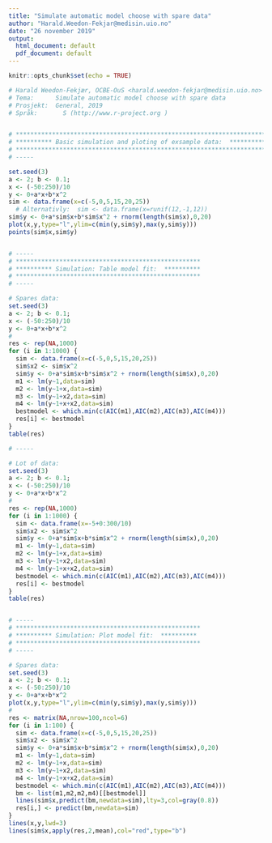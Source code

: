 ---
title: "Simulate automatic model choose with spare data"
author: "Harald.Weedon-Fekjar@medisin.uio.no"
date: "26 november 2019"
output:
  html_document: default
  pdf_document: default
---

```{r setup, include=FALSE}
knitr::opts_chunk$set(echo = TRUE)
```


```{r simmodelsel}

# Harald Weedon-Fekjær, OCBE-OuS <harald.weedon-fekjar@medisin.uio.no>
# Tema:      Simulate automatic model choose with spare data
# Prosjekt:  General, 2019
# Språk:	   S (http://www.r-project.org )


# *********************************************************************
# ********** Basic simulation and ploting of exsample data:  **********
# *********************************************************************
# -----

set.seed(3)
a <- 2; b <- 0.1; 
x <- (-50:250)/10
y <- 0+a*x+b*x^2
sim <- data.frame(x=c(-5,0,5,15,20,25))
  # Alternativly:  sim <- data.frame(x=runif(12,-1,12))
sim$y <- 0+a*sim$x+b*sim$x^2 + rnorm(length(sim$x),0,20)
plot(x,y,type="l",ylim=c(min(y,sim$y),max(y,sim$y)))
points(sim$x,sim$y)


# -----
# ***************************************************
# ********** Simulation: Table model fit:  **********
# ***************************************************
# -----

# Spares data:
set.seed(3)
a <- 2; b <- 0.1; 
x <- (-50:250)/10
y <- 0+a*x+b*x^2
#
res <- rep(NA,1000)
for (i in 1:1000) {
  sim <- data.frame(x=c(-5,0,5,15,20,25))
  sim$x2 <- sim$x^2
  sim$y <- 0+a*sim$x+b*sim$x^2 + rnorm(length(sim$x),0,20)
  m1 <- lm(y~1,data=sim)
  m2 <- lm(y~1+x,data=sim)
  m3 <- lm(y~1+x2,data=sim)
  m4 <- lm(y~1+x+x2,data=sim)
  bestmodel <- which.min(c(AIC(m1),AIC(m2),AIC(m3),AIC(m4)))
  res[i] <- bestmodel  
}
table(res)

# -----

# Lot of data:
set.seed(3)
a <- 2; b <- 0.1; 
x <- (-50:250)/10
y <- 0+a*x+b*x^2
#
res <- rep(NA,1000)
for (i in 1:1000) {
  sim <- data.frame(x=-5+0:300/10)
  sim$x2 <- sim$x^2
  sim$y <- 0+a*sim$x+b*sim$x^2 + rnorm(length(sim$x),0,20)
  m1 <- lm(y~1,data=sim)
  m2 <- lm(y~1+x,data=sim)
  m3 <- lm(y~1+x2,data=sim)
  m4 <- lm(y~1+x+x2,data=sim)
  bestmodel <- which.min(c(AIC(m1),AIC(m2),AIC(m3),AIC(m4)))
  res[i] <- bestmodel  
}
table(res)


# -----
# ***************************************************
# ********** Simulation: Plot model fit:  **********
# ***************************************************
# -----

# Spares data:
set.seed(3)
a <- 2; b <- 0.1; 
x <- (-50:250)/10
y <- 0+a*x+b*x^2
plot(x,y,type="l",ylim=c(min(y,sim$y),max(y,sim$y)))
#
res <- matrix(NA,nrow=100,ncol=6)
for (i in 1:100) {
  sim <- data.frame(x=c(-5,0,5,15,20,25))
  sim$x2 <- sim$x^2
  sim$y <- 0+a*sim$x+b*sim$x^2 + rnorm(length(sim$x),0,20)
  m1 <- lm(y~1,data=sim)
  m2 <- lm(y~1+x,data=sim)
  m3 <- lm(y~1+x2,data=sim)
  m4 <- lm(y~1+x+x2,data=sim)
  bestmodel <- which.min(c(AIC(m1),AIC(m2),AIC(m3),AIC(m4)))
  bm <- list(m1,m2,m2,m4)[[bestmodel]]
  lines(sim$x,predict(bm,newdata=sim),lty=3,col=gray(0.8))
  res[i,] <- predict(bm,newdata=sim)
}
lines(x,y,lwd=3)
lines(sim$x,apply(res,2,mean),col="red",type="b")


```

